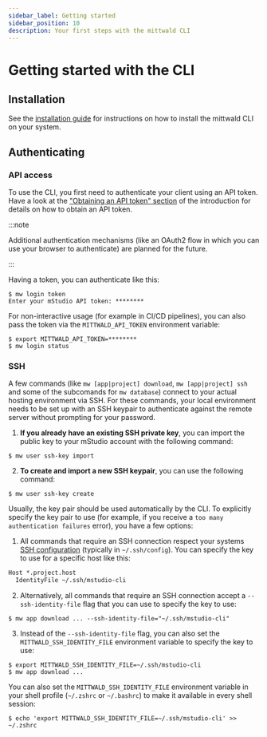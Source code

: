 ```yaml
---
sidebar_label: Getting started
sidebar_position: 10
description: Your first steps with the mittwald CLI
---
```


# Getting started with the CLI

## Installation

See the [installation guide](./install.md) for instructions on how to install the mittwald CLI on your system.

## Authenticating

### API access

To use the CLI, you first need to authenticate your client using an API token. Have a look at the ["Obtaining an API token" section](../../../api/intro#obtaining-an-api-token) of the introduction for details on how to obtain an API token.

:::note

Additional authentication mechanisms (like an OAuth2 flow in which you can use your browser to authenticate) are planned for the future.

:::

Having a token, you can authenticate like this:

```
$ mw login token
Enter your mStudio API token: ********
```

For non-interactive usage (for example in CI/CD pipelines), you can also pass the token via the `MITTWALD_API_TOKEN` environment variable:

```
$ export MITTWALD_API_TOKEN=********
$ mw login status
```

### SSH

A few commands (like `mw [app|project] download`, `mw [app|project] ssh` and some of the subcomands for `mw database`) connect to your actual hosting environment via SSH. For these commands, your local environment needs to be set up with an SSH keypair to authenticate against the remote server without prompting for your password.

1. **If you already have an existing SSH private key**, you can import the public key to your mStudio account with the following command:

```
$ mw user ssh-key import
```

2. **To create and import a new SSH keypair**, you can use the following command:

```
$ mw user ssh-key create
```

Usually, the key pair should be used automatically by the CLI. To explicitly specify the key pair to use (for example, if you receive a `too many authentication failures` error), you have a few options:

1. All commands that require an SSH connection respect your systems [SSH configuration](https://linux.die.net/man/5/ssh_config) (typically in `~/.ssh/config`). You can specify the key to use for a specific host like this:

```txt title="~/.ssh/config"
Host *.project.host
  IdentityFile ~/.ssh/mstudio-cli
```

2. Alternatively, all commands that require an SSH connection accept a `--ssh-identity-file` flag that you can use to specify the key to use:

```
$ mw app download ... --ssh-identity-file="~/.ssh/mstudio-cli"
```

3. Instead of the `--ssh-identity-file` flag, you can also set the `MITTWALD_SSH_IDENTITY_FILE` environment variable to specify the key to use:

```
$ export MITTWALD_SSH_IDENTITY_FILE=~/.ssh/mstudio-cli
$ mw app download ...
```

You can also set the `MITTWALD_SSH_IDENTITY_FILE` environment variable in your shell profile (`~/.zshrc` or `~/.bashrc`) to make it available in every shell session:

```
$ echo 'export MITTWALD_SSH_IDENTITY_FILE=~/.ssh/mstudio-cli' >> ~/.zshrc
```

